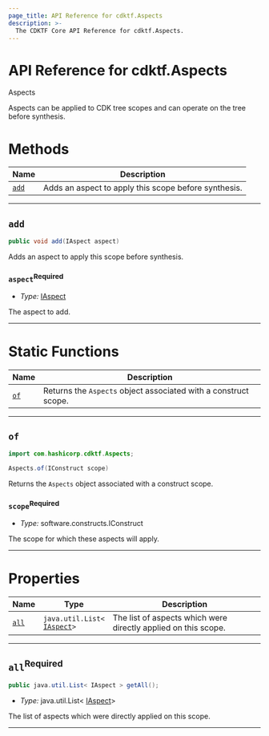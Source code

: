 ```yaml
---
page_title: API Reference for cdktf.Aspects
description: >-
  The CDKTF Core API Reference for cdktf.Aspects.
---
```


<!-- This file is generated through yarn generate-docs -->

# API Reference for cdktf.Aspects

   Aspects <a name="Aspects" id="cdktf.Aspects"></a>
  
  Aspects can be applied to CDK tree scopes and can operate on the tree before synthesis.
  
  # Methods <a name="Methods" id="Methods"></a>
  
  | **Name** | **Description** |
  | --- | --- |
  | <code><a href="#cdktf.Aspects.add">add</a></code> | Adds an aspect to apply this scope before synthesis. |
  
  ---
  
  ## `add` <a name="add" id="cdktf.Aspects.add"></a>
  
  ```java
  public void add(IAspect aspect)
  ```
  
  Adds an aspect to apply this scope before synthesis.
  
  ### `aspect`<sup>Required</sup> <a name="aspect" id="cdktf.Aspects.add.parameter.aspect"></a>
  
  - *Type:* <a href="#cdktf.IAspect">IAspect</a>
  
  The aspect to add.
  
  ---
  
  # Static Functions <a name="Static Functions" id="Static Functions"></a>
  
  | **Name** | **Description** |
  | --- | --- |
  | <code><a href="#cdktf.Aspects.of">of</a></code> | Returns the `Aspects` object associated with a construct scope. |
  
  ---
  
  ## `of` <a name="of" id="cdktf.Aspects.of"></a>
  
  ```java
  import com.hashicorp.cdktf.Aspects;
  
  Aspects.of(IConstruct scope)
  ```
  
  Returns the `Aspects` object associated with a construct scope.
  
  ### `scope`<sup>Required</sup> <a name="scope" id="cdktf.Aspects.of.parameter.scope"></a>
  
  - *Type:* software.constructs.IConstruct
  
  The scope for which these aspects will apply.
  
  ---
  
  # Properties <a name="Properties" id="Properties"></a>
  
  | **Name** | **Type** | **Description** |
  | --- | --- | --- |
  | <code><a href="#cdktf.Aspects.property.all">all</a></code> | <code>java.util.List<  <a href="#cdktf.IAspect">IAspect</a>></code> | The list of aspects which were directly applied on this scope. |
  
  ---
  
  ## `all`<sup>Required</sup> <a name="all" id="cdktf.Aspects.property.all"></a>
  
  ```java
  public java.util.List< IAspect > getAll();
  ```
  
  - *Type:* java.util.List<  <a href="#cdktf.IAspect">IAspect</a>>
  
  The list of aspects which were directly applied on this scope.
  
  ---
  
  
